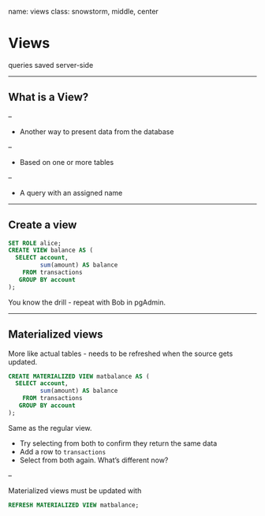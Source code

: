 name: views
class: snowstorm, middle, center

# Views

queries saved server-side

---

## What is a View?

--

  * Another way to present data from the database

--

  * Based on one or more tables

--

  * A query with an assigned name

---

## Create a view

```sql
SET ROLE alice;
CREATE VIEW balance AS (
  SELECT account,
         sum(amount) AS balance
    FROM transactions
   GROUP BY account
);
```

You know the drill - repeat with Bob in pgAdmin.

---

## Materialized views

More like actual tables - needs to be refreshed when the source gets updated.

```sql
CREATE MATERIALIZED VIEW matbalance AS (
  SELECT account,
         sum(amount) AS balance
    FROM transactions
   GROUP BY account
);
```

Same as the regular view.

  * Try selecting from both to confirm they return the same data
  * Add a row to `transactions`
  * Select from both again. What's different now?

--

Materialized views must be updated with

```sql
REFRESH MATERIALIZED VIEW matbalance;
```
